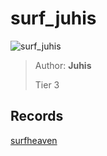 
# surf_juhis

![surf_juhis](https://raw.githubusercontent.com/Sayt123/SurfMapPics/Maps-and-bonuses/csgo/surf_juhis.jpg)

> Author: **Juhis**
>
> Tier 3

## Records

[surfheaven](https://surfheaven.eu/map/surf_juhis)
